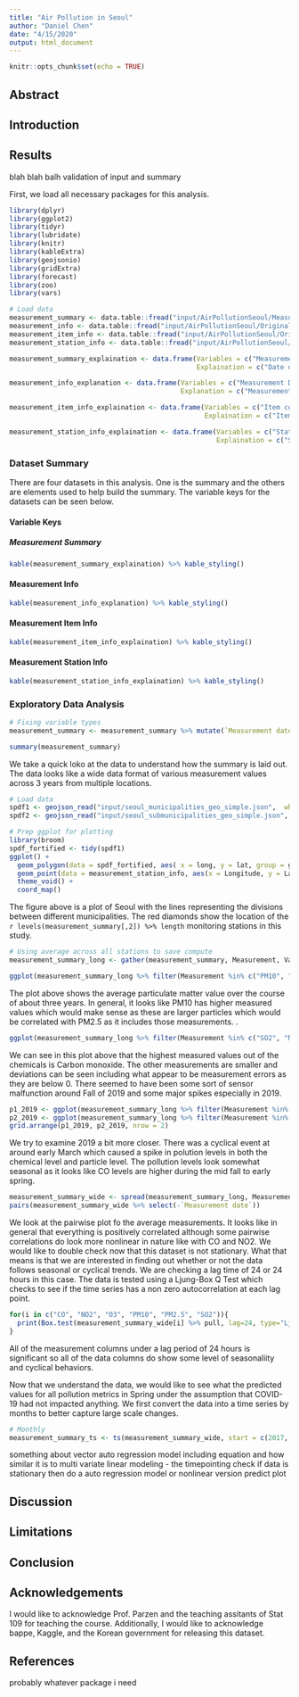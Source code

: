```yaml
---
title: "Air Pollution in Seoul"
author: "Daniel Chen"
date: "4/15/2020"
output: html_document
---
```


```r
knitr::opts_chunk$set(echo = TRUE)
```

## Abstract

## Introduction

## Results

blah blah balh validation of input and summary

First, we load all necessary packages for this analysis.

```r
library(dplyr)
library(ggplot2)
library(tidyr)
library(lubridate)
library(knitr)
library(kableExtra)
library(geojsonio)
library(gridExtra)
library(forecast)
library(zoo)
library(vars)
```


```r
# Load data
measurement_summary <- data.table::fread("input/AirPollutionSeoul/Measurement_summary.csv")
measurement_info <- data.table::fread("input/AirPollutionSeoul/Original Data/Measurement_info.csv")
measurement_item_info <- data.table::fread("input/AirPollutionSeoul/Original Data/Measurement_item_info.csv")
measurement_station_info <- data.table::fread("input/AirPollutionSeoul/Original Data/Measurement_station_info.csv")
```

```r
measurement_summary_explaination <- data.frame(Variables = c("Measurement Date", "Station code", "Address", "Latitude", "Longitude", "SO2", "NO2", "O3", "CO", "PM10", "PM2.5"), 
                                               Explaination = c("Date of Measurement", "Station code", "Address of monitoring station", "Latitude of station", "Longitude of station", "Average Sulfur Dioxide(ppm)", "Average Nitrogen Dioxide(ppm)", "Average Ozone(ppm)", "Average Carbon Monoxide(ppm)", "Average Particulate Matter 10µg or less (µg/m^3)", "Average Particulate Matter 2.5µg or less(µg/m^3 )"))

measurement_info_explanation <- data.frame(Variables = c("Measurement Date", "Station Code", "Item Code", "Average Value", "Instrument Status"), 
                                           Explanation = c("Measurement Date", "Station Code Primary key", "Item Code Primary Key", "Average value for given item code", "Status of instrument"))

measurement_item_info_explaination <- data.frame(Variables = c("Item code", "Item name", "Unit of measurement", "Good(blue)", "Normal(green)", "Bad(yellow)", "Very bad(Red)"), 
                                                 Explaination = c("Item code primary key", "Measured item name", "Unit of measurement", "Good value", "Normal value", "Bad value", "Very bad value"))

measurement_station_info_explaination <- data.frame(Variables = c("Station code", "Station name(district)", "Address", "Latitude", "Longitude"), 
                                                    Explaination = c("Station code primary key", "District name for station", "Address of station", "Latitude", "Longitude"))
```

### Dataset Summary

There are four datasets in this analysis. One is the summary and the others are elements used to help build the summary. The variable keys for the datasets can be seen below.   

#### Variable Keys
##### Measurement Summary
```r
kable(measurement_summary_explaination) %>% kable_styling()
```

#### Measurement Info
```r
kable(measurement_info_explanation) %>% kable_styling()
```


#### Measurement Item Info
```r
kable(measurement_item_info_explaination) %>% kable_styling()
```

#### Measurement Station Info
```r
kable(measurement_station_info_explaination) %>% kable_styling()
```

### Exploratory Data Analysis

```r
# Fixing variable types
measurement_summary <- measurement_summary %>% mutate(`Measurement date` = as.POSIXct(`Measurement date`, tz = "GMT"), `Station code` = as.factor(`Station code`), Address = as.factor(Address) )
```

```r
summary(measurement_summary)
```

We take a quick loko at the data to understand how the summary is laid out. The data looks like a wide data format of various measurement values across 3 years from multiple locations.

```r
# Load data
spdf1 <- geojson_read("input/seoul_municipalities_geo_simple.json",  what = "sp")
spdf2 <- geojson_read("input/seoul_submunicipalities_geo_simple.json",  what = "sp")

# Prep ggplot for plotting
library(broom)
spdf_fortified <- tidy(spdf1)
ggplot() +
  geom_polygon(data = spdf_fortified, aes( x = long, y = lat, group = group), fill="#69b3a2", color="white") +
  geom_point(data = measurement_station_info, aes(x = Longitude, y = Latitude), size = 4, shape = 23, fill = "darkred") +
  theme_void() +
  coord_map()
```

The figure above is a plot of Seoul with the lines representing the divisions between different municipalities. The red diamonds show the location of the `r levels(measurement_summary[,2]) %>% length` monitoring stations in this study. 

```r
# Using average across all stations to save compute
measurement_summary_long <- gather(measurement_summary, Measurement, Value, SO2:PM2.5) %>% group_by(`Measurement date`, Measurement) %>% summarise(Average = mean(Value))
```

```r
ggplot(measurement_summary_long %>% filter(Measurement %in% c("PM10", "PM2.5")), aes(x = `Measurement date`, y = Average, color = Measurement)) + geom_line() + ggtitle("Average Particulate Matter(ug/m^3) Measurements over time") + ylab("Average(ug/m^3)")
```

The plot above shows the average particulate matter value over the course of about three years. In general, it looks like PM10 has higher measured values which would make sense as these are larger particles which would be correlated with PM2.5 as it includes those measurements. .

```r
ggplot(measurement_summary_long %>% filter(Measurement %in% c("SO2", "NO2", "O3", "CO")), aes(x = `Measurement date`, y = Average, color = Measurement)) + geom_line() + ggtitle("Average Chemical Compound(ppm) Measurements over time") + ylab("Average(ppm)")
```

We can see in this plot above that the highest measured values out of the chemicals is Carbon monoxide. The other measurements are smaller and deviations can be seen including what appear to be measurement errors as they are below 0. There seemed to have been some sort of sensor malfunction around Fall of 2019 and some major spikes especially in 2019. 

```r
p1_2019 <- ggplot(measurement_summary_long %>% filter(Measurement %in% c("SO2", "NO2", "O3", "CO")) %>% filter(`Measurement date` > ymd(20190101)), aes(x = `Measurement date`, y = Average, color = Measurement)) + geom_line() + ggtitle("Average Chemical Compound(ppm) Measurements in 2019") + ylab("Average(ppm)")
p2_2019 <- ggplot(measurement_summary_long %>% filter(Measurement %in% c("PM10", "PM2.5")) %>% filter(`Measurement date` > ymd(20190101)), aes(x = `Measurement date`, y = Average, color = Measurement)) + geom_line() + ggtitle("Average Particulate Matter(ug/m^3) Measurements in 2019") + ylab("Average(ug/m^3)")
grid.arrange(p1_2019, p2_2019, nrow = 2)
```

We try to examine 2019 a bit more closer. There was a cyclical event at around early March which caused a spike in polution levels in both the chemical level and particle level. The pollution levels look somewhat seasonal as it looks like CO levels are higher during the mid fall to early spring. 

```r
measurement_summary_wide <- spread(measurement_summary_long, Measurement, Average)
pairs(measurement_summary_wide %>% select(-`Measurement date`))
```

We look at the pairwise plot fo the average measurements. It looks like in general that everything is positively correlated although some pairwise correlations do look more nonlinear in nature like with CO and NO2. We would like to double check now that this dataset is not stationary. What that means is that we are interested in finding out whether or not the data follows seasonal or cyclical trends. We are checking a lag time of 24 or 24 hours in this case. The data is tested using a Ljung-Box Q Test which checks to see if the time series has a non zero autocorrelation at each lag point.  

```r
for(i in c("CO", "NO2", "O3", "PM10", "PM2.5", "SO2")){
  print(Box.test(measurement_summary_wide[i] %>% pull, lag=24, type="Ljung-Box"))
}
```

All of the measurement columns under a lag period of 24 hours is significant so all of the data columns do show some level of seasonaliity and cyclical behaviors. 

Now that we understand the data, we would like to see what the predicted values for all pollution metrics in Spring under the assumption that COVID-19 had not impacted anything. We first convert the data into a time series by months to better capture large scale changes.   

```r
# Monthly 
measurement_summary_ts <- ts(measurement_summary_wide, start = c(2017, 1, 1), end = c(2019, 12, 31), frequency = 12)
```


something about vector auto regression model including equation and how similar it is to multi variate linear modeling - the timepointing
check if data is stationary
then do a auto regression model or nonlinear version
predict plot


## Discussion

## Limitations

## Conclusion


## Acknowledgements
I would like to acknowledge Prof. Parzen and the teaching assitants of Stat 109 for teaching the course. Additionally, I would like to acknowledge bappe, Kaggle, and the Korean government for releasing this dataset.


## References
probably whatever package i need
